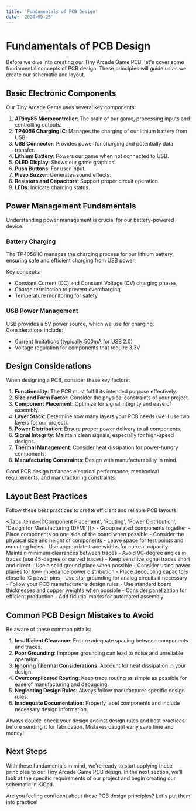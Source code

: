 ```yaml
---
title: 'Fundamentals of PCB Design'
date: '2024-09-25'
---
```



# Fundamentals of PCB Design

Before we dive into creating our Tiny Arcade Game PCB, let's cover some fundamental concepts of PCB design. These principles will guide us as we create our schematic and layout.

## Basic Electronic Components

Our Tiny Arcade Game uses several key components:

1. **ATtiny85 Microcontroller**: The brain of our game, processing inputs and controlling outputs.
2. **TP4056 Charging IC**: Manages the charging of our lithium battery from USB.
3. **USB Connector**: Provides power for charging and potentially data transfer.
4. **Lithium Battery**: Powers our game when not connected to USB.
5. **OLED Display**: Shows our game graphics.
6. **Push Buttons**: For user input.
7. **Piezo Buzzer**: Generates sound effects.
8. **Resistors and Capacitors**: Support proper circuit operation.
9. **LEDs**: Indicate charging status.

## Power Management Fundamentals

Understanding power management is crucial for our battery-powered device:

### Battery Charging

<Callout type="info">
  The TP4056 IC manages the charging process for our lithium battery, ensuring safe and efficient charging from USB power.
</Callout>

Key concepts:
- Constant Current (CC) and Constant Voltage (CV) charging phases
- Charge termination to prevent overcharging
- Temperature monitoring for safety

### USB Power Management

USB provides a 5V power source, which we use for charging. Considerations include:
- Current limitations (typically 500mA for USB 2.0)
- Voltage regulation for components that require 3.3V

## Design Considerations

When designing a PCB, consider these key factors:

1. **Functionality**: The PCB must fulfill its intended purpose effectively.
2. **Size and Form Factor**: Consider the physical constraints of your project.
3. **Component Placement**: Optimize for signal integrity and ease of assembly.
4. **Layer Stack**: Determine how many layers your PCB needs (we'll use two layers for our project).
5. **Power Distribution**: Ensure proper power delivery to all components.
6. **Signal Integrity**: Maintain clean signals, especially for high-speed designs.
7. **Thermal Management**: Consider heat dissipation for power-hungry components.
8. **Manufacturing Constraints**: Design with manufacturability in mind.

<Callout type="info">
  Good PCB design balances electrical performance, mechanical requirements, and manufacturing constraints.
</Callout>

## Layout Best Practices

Follow these best practices to create efficient and reliable PCB layouts:

<Tabs items={['Component Placement', 'Routing', 'Power Distribution', 'Design for Manufacturing (DFM)']}>
  <Tab>
    - Group related components together
    - Place components on one side of the board when possible
    - Consider the physical size and height of components
    - Leave space for test points and mounting holes
  </Tab>
  <Tab>
    - Use appropriate trace widths for current capacity
    - Maintain minimum clearances between traces
    - Avoid 90-degree angles in traces (use 45-degree or curved traces)
    - Keep sensitive signal traces short and direct
  </Tab>
  <Tab>
    - Use a solid ground plane when possible
    - Consider using power planes for low-impedance power distribution
    - Place decoupling capacitors close to IC power pins
    - Use star grounding for analog circuits if necessary
  </Tab>
  <Tab>
    - Follow your PCB manufacturer's design rules
    - Use standard board thicknesses and copper weights when possible
    - Consider panelization for efficient production
    - Add fiducial marks for automated assembly
  </Tab>
</Tabs>

## Common PCB Design Mistakes to Avoid

Be aware of these common pitfalls:

1. **Insufficient Clearance**: Ensure adequate spacing between components and traces.
2. **Poor Grounding**: Improper grounding can lead to noise and unreliable operation.
3. **Ignoring Thermal Considerations**: Account for heat dissipation in your design.
4. **Overcomplicated Routing**: Keep trace routing as simple as possible for ease of manufacturing and debugging.
5. **Neglecting Design Rules**: Always follow manufacturer-specific design rules.
6. **Inadequate Documentation**: Properly label components and include necessary design information.

<Callout type="warning">
  Always double-check your design against design rules and best practices before sending it for fabrication. Mistakes caught early save time and money!
</Callout>

## Next Steps

With these fundamentals in mind, we're ready to start applying these principles to our Tiny Arcade Game PCB design. In the next section, we'll look at the specific requirements of our project and begin creating our schematic in KiCad.

Are you feeling confident about these PCB design principles? Let's put them into practice!
